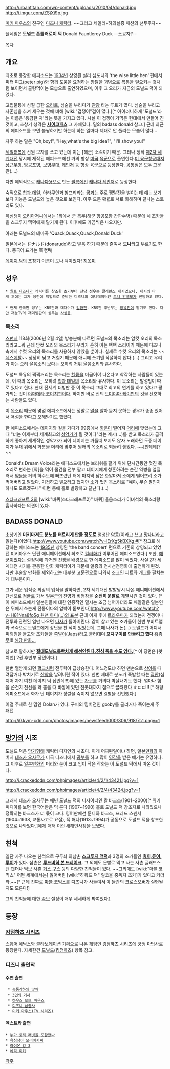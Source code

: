 http://urbantitan.com/wp-content/uploads/2010/04/donald.jpg
http://i.imgur.com/ZSjXi9p.jpg

[[미키 마우스]]의 친구인 [[디즈니 캐릭터]]. 
~~그리고 세일러+하의실종 패션의 선두주자~~

풀네임은 '''도널드 폰틀러로이 덕''' Donald Fauntleroy Duck --소공자?--

[[목차]]

== 개요 ==
최초로 등장한 에피소드는 [[1934년]] 상영된 실리 심포니의 'the wise little hen' 편에서 피터 피그(peter pig)와 함께 도움을 요청하는 암탉을 꾀병으로 복통을 일으키는 것처럼 보이면서 골탕먹이는 모습으로 출연하였으며, 이후 그 오리가 지금의 도널드 덕이 되었다.

고집불통에 성질 급한 [[오리]]로, 심술을 부리다가 [[관광]] 타는 루트가 많다. 심술을 부리고 자존심을 추켜 세우는 것에 비해 [wiki:"겁쟁이"겁이 많다.][* 아이러니하게 '도널드'라는 이름은 '용감한 자'라는 뜻을 가지고 있다. 사실 이 겁쟁이 기믹은 현대에서 만들어 진 것이고, 초창기 성격은 '''[[사이코패스]]''' 그 자체였다. 밑의 badass donald 참고.] 근데 최근의 에피소드를 보면 불쌍하기만 하는데 하는 일마다 제대로 안 풀리는 모습이 많다...

자주 하는 말은 "Oh,boy!", "Hey,what's the big idea?", "I'll show you!"

[[세일러복]]에 선원 모자를 쓰고 있는데 이는 [해군] 소속이기 때문. 그러나 정작 [[제2차 세계대전]] 당시에 제작된 에피소드에선 거의 항상 [[미국]] [[육군]]으로 출연한다.[http://www.youtube.com/watch?v=jwjeBL01tz0&feature=related 미 육군항공대][http://www.youtube.com/watch?v=8NuFglfP6Ds&feature=related 지상근무병], [http://www.youtube.com/watch?v=drYWx-CHWok&feature=related 방공포병], [http://www.youtube.com/watch?v=3jQ32XGavR8&feature=related 보병][http://www.youtube.com/watch?v=fpKkyClqkd0&feature=related 부대], [http://www.youtube.com/watch?v=4-s7U3XzEP8&feature=related 레인저] 등 항상 육군으로 등장한다. 공통점은 모두 고문관(....)

다만 예외적으로 [[캐나다]]용으로 만든 [[필름]]에선 [http://www.youtube.com/watch?v=wcndYCgmUIo&feature=related 캐나다 레인저]로 등장한다.

숙적으로 [[칩과 데일]], 아라쿠안과 험프리라는 [[곰]]과는 주로 쟁탈전을 벌이는데 얘는 보기보다 지능은 도널드와 높은 것으로 보인다. 아주 드문 확률로 서로 화해하며 끝나는 스토리도 있다.

[[욕심쟁이 오리아저씨]]에서는 1화에서 군 복무(해군 항공모함 갑판수병) 때문에 세 조카들을 스크루지 맥덕에게 맡기게 된다. 이후에도 가끔씩은 나오지만.

아래는 도널드의 테마곡 'Quack,Quack,Quack,Donald Duck'
{{{#!html
<iframe title="YouTube video player" width="480" height="390" src="http://www.youtube.com/embed/6-j8D_nwaFs" frameborder="0" allowfullscreen></iframe>}}}

일본에서는 ドナルド(donarudo)라고 발음 하기 때문에 줄여서 '''도나'''라고 부르기도 한다. 중국어 표기는 唐老鸭

[[데이지 덕]]의 초창기 이름이 도나 덕이었다! [[지못미]]
 
== 성우 ==
 * [[월트 디즈니]]가 캐릭터를 창조한 초기부터 전담 성우는 클래런스 내시였으나, 내시의 타계 후에는 그가 생전에 백업으로 준비한 디즈니의 애니메이터인 [[토니 안셀모]]가 전담하고 있다.
 
 * 현재 한국판 성우는 KBS판과 대다수가 [[김환진]], KBS판 후반부는 [[장유진]]이 맡기도 했다. 다만 재능TV의 재더빙판의 성우는 [[사성웅]].

=== 목소리 ===
[[스펀지]] 118회(2006년 2월 4일) 방송분에 따르면 도널드의 목소리는 암컷 오리의 목소리라고...뭐 근데 암컷 오리의 목소리가 우리가 흔히 아는 꽥꽥 소리이기 때문에 디즈니 측에서 수컷 오리의 목소리를 사용하지 않았을 뿐이다. 실제로 수컷 오리의 목소리는 ~~[[데스메탈]]~~ 상당히 낮고 거칠기 때문에 애니에 쓰기엔 적절하지 않다.(...) 그리고 우리가 아는 오리 울음소리 보다는 오히려 [[거위]] 울음소리와 흡사하다.

도널드 특유의 꽥꽥거리는 목소리는 [[헬륨]]을 머금어야 나온다고 착각하는 사람들이 있는데, 이 때의 목소리는 오히려 [[칩과 데일]]의 목소리와 유사하다. 이 목소리는 발성법이 따로 있다고 한다. 현재 전세계 더빙판 중 이 목소리 그대로 최고의 연기를 하고 있다고 평가되는 것이 [[야마데라 코이치]]판이다. 하지만 바로 전의 [[토미야마 케이]]판의 것을 선호하는 사람들도 있다.

이 [[목]]소리 때문에 몇몇 에피소드에서는 정말로 [[말]]을 알아 듣지 못하는 경우가 종종 있어서 [[욕]]설을 한다고 오해받기도 했었다.

한 에피소드에서는 데이지와 길을 가다가 99층에서 [[화분]]이 떨어져 [[머리]]에 맞았는데 그 때 "너는 이제부터 세계최고의 [[성악가]]가 될 것이다"라는 계시(...)를 받고 목소리가 급격하게 좋아져 세계적인 성악가가 되어 데이지는 거들떠 보지도 않자 노래하던 도중 데이지가 무대 위에서 화분을 머리에 맞추어 원래의 목소리로 되돌려 놓았다. ~~[얀데레]?~~

Donald's Dream Voice라는 에피소드에서는 브러쉬를 팔기 위해 단시간동안 멋진 목소리로 변하는 [약]을 먹어 물건을 전부 팔고 데이지에게 청혼하려는 순간 약병을 엎질러서 [[약]]들을 거의 하수도에 빠뜨렸던 터에 마지막 남은 한알마저 소에게 떨어뜨려 소가 먹어버리고 말았다. 기겁하고 뱉으라고 했지만 [[소]]가 멋진 목소리로 "얘야, 무슨 말인지 하나도 모르겠구나" 이런 통에 홀로 발광하고 끝난다.(...)

[[스타크래프트 2]]의 [wiki:"바퀴(스타크래프트2)" 바퀴] 울음소리가 이녀석의 목소리랑 흡사하다는 의견이 있다.

== BADASS DONALD == 
초창기엔  '''미키마저도 분노를 터트리게 만들 정도로''' 엄청난 [[악동]](이라고 쓰고 [[망나니]]라고 읽는다)이었다.[[http://www.youtube.com/watch?v=IErXg5kBXXg #]][* 참고로 해당하는 에피소드는 [[1935년]] 상영된 'the band concert' 편으로 기존의 상영되고 있었던 미키마우스 단편 애니메이션에서 최초로 [[컬러]]화가 이루어진 에피소드였다.] 또한, [[해군]]이었다는 설정덕에 과거엔 [[전쟁]]을 배경으로 한 에피소드를 많이 찍었다. 사실 2차 세계대전 시기를 관통한 만화 캐릭터이기 때문에 일종의 전시선전영화에 출연하게 된것. 다만 후술할 만화를 제외하고는 대부분 고문관으로 나와서 조교인 피트와 개그를 펼치는게 대부분이다.

그가 세운 업적중 최강의 업적을 말하자면, 2차 세계대전 발발당시 나온 애니매이션에서 단신으로 [[정글]]로 가서 [[일본군]]의 진영과 비행장을 '''순전히 운빨로''' 궤멸시킨 것이 있다. [* 이 에피소드에서 일본인들에 대한 인종적인 멸시는 조금 넘어가더라도 깨알같은 일본인은 뒤에서 쏘는게 전통이다의 압박이 돋보인다][[http://www.youtube.com/watch?v=H81Nna8fo5g 원맨 아미(...)의 표본]] 근데 이게 후에 [[트라우마]]가 되었는지 전쟁이나 전투와 관련된 일만 나오면 [[나사]]가 돌아버린다. 같이 살고 있는 조카들이 한번 부비트랩과 폭죽으로 도널드에게 장난을 친 적이 있었는데, 그때 나사가 돈(...) 도널드가 어디서 피뢰침을 들고와 조카들을 [[쪽발이]](Japs)라고 불러대며 '''꼬치구이를 만들려고 했다''' [[흠좀무]]!!! [http://www.abload.de/img/429z3bw8.jpg 해당 만화...]

참고로 말하지만 [http://chanarchive.org/content/5_co/27190550/1309138429369.jpg '''절대'''][http://chanarchive.org/content/5_co/27190550/1309137758780.jpg '''도널드를'''][http://chanarchive.org/content/5_co/27190550/1309147880351.jpg '''빡치게 해선'''][http://img.myconfinedspace.com/wp-content/uploads/2007/01/donald-duck-dick.jpg '''안된다.'''][http://chanarchive.org/content/5_co/27190550/1309148429223.jpg '''진심 죽을 수도 있다.'''][* 이 장면은 [왓치맨] 2권 후반부 장면이다.]

한번 열받게 되면 [[헐크]]처럼 전투력이 급상승한다. 어느정도냐 하면 맨손으로 [[상어]]를 때려잡거나 박치기로 [[산양]]을 날려버린 적이 있다. 한번 제대로 분노가 폭발할 때는 [[집]]안(심지어 자기 여친 데이지 덕 집인데!!!)에 있는 [[가구]]를 거의다 박살내기도 했다. 얼마나 힘을 쓴건지 전선을 확 뽑을 때 바깥에 있던 전봇대까지 집으로 끌려왔다 ㅎㄷㄷ!!! [* 해당 에피소드에서 화가 난 데이지가 성깔을 죽이지 않으면 결별을 선언했다.]

이걸 주제로 한 밈인 Dolan가 있다. 구피의 밈버전인 gooby를 골리거나 죽이는게 주 패턴 

http://i0.kym-cdn.com/photos/images/newsfeed/000/306/918/7c1.pngv=1

== [[망가]]의 시조 ==
도널드 덕은 [[망가]]형태 캐릭터 디자인의 시초다. 이게 어찌된일이냐 하면, 일본[[만화]]의 아버지 [[테즈카 오사무]]가 미국 디즈니에서 [[공부]]를 하고 많이 [[영감]]을 받은 얘기는 유명하다. 그 이후로 [[일본]]만화의 머리와 눈이 크고 입이 작은 작화는 이 도널드 덕에서 따온 것이다.

http://i.crackedcdn.com/phpimages/article/4/2/1/43421.jpg?v=1

http://i.crackedcdn.com/phpimages/article/4/2/4/43424.jpg?v=1

그래서 데즈카 오사무는 매년 도널드 덕의 디자이너인 칼 바크스(1901~2000)[* 위키피디아를 보면 한국어판은 딕 룬디 (1907~1990) 홀로 도널드 덕 창조자로 나와있으나 정확히는 바크스가 더 몫이 크다. 영어판에선 룬디와 바크스, 프레드 스펜서(1904~1938, 교통사고로 요절), 잭 해나(1913~1994)가 공동으로 도널드 덕을 창조한 것으로 나와있다.]에게 매해 이런 새해인사장을 보냈다.

== 친척 ==
일단 자주 나오는 친척으로 구두쇠 외삼촌 '''[[스크루지 맥덕]]'''과 3명의 조카들인 '''[[휴이,듀이,루이]]'''가 있다. 삼촌은 '''[[루드비히 본 드레이크]]'''. 그 외에도 운빨로 먹고 사는 사촌 글래드스턴 갠더나 먹보 사촌 [[거스 구스]] 등의 다양한 친척들이 있다. ~~그외에도 [wiki:"마블 코믹스" 어떤 세계에서는] 잃어버린 [wiki:"하워드 덕" 알코올 중독자 조카]가 있다고 카더라.~~[* 근데 진짜로 [[마블 코믹스]]를 디즈니가 사들여서 이 둘간의 [[크로스오버]]가 실현될지도 모른다!]

그의 친척들에 대한 [[족보]] 설정이 매우 세세하게 짜여있다.[http://goofy313g.free.fr/calisota_online/trees/ducktrees/myducktree/index.html]

== 등장 ==
=== [[킹덤하츠 시리즈]] ===
[[스퀘어 에닉스]]와 [[콜라보레이션]] 기획으로 나온 [[게임]]인 [[킹덤하츠 시리즈]]에 궁정 [[마법사]]로 등장한다.
자세한건 [[도널드(킹덤하츠)]] 항목 참고.

=== 디즈니 출연작 ===
==== 주연 출연 ====
  * [[총통각하의 낯짝]]
  * [[3인의 기사]]
  * [[하우스 오브 마우스]]
  * [[디즈니 삼총사]]
  * [[미키 마우스(TV 시리즈)]]

==== 엑스트라 출연 ====
 * [[누가 로저 래빗을 모함했나]]
 * [[욕심쟁이 오리아저씨]]
 * [[라이온 킹 3]]
 * [[에픽 미키]]

[[각주]]
